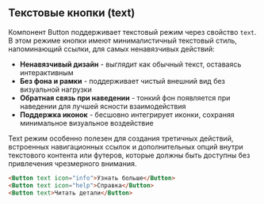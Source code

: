 ## Текстовые кнопки (text)

Компонент Button поддерживает текстовый режим через свойство `text`. В этом режиме кнопки имеют минималистичный текстовый стиль, напоминающий ссылки, для самых ненавязчивых действий:

- **Ненавязчивый дизайн** - выглядит как обычный текст, оставаясь интерактивным
- **Без фона и рамки** - поддерживает чистый внешний вид без визуальной нагрузки
- **Обратная связь при наведении** - тонкий фон появляется при наведении для лучшей ясности взаимодействия
- **Поддержка иконок** - бесшовно интегрирует иконки, сохраняя минимальное визуальное воздействие

Text режим особенно полезен для создания третичных действий, встроенных навигационных ссылок и дополнительных опций внутри текстового контента или футеров, которые должны быть доступны без привлечения чрезмерного внимания.

```html
<Button text icon="info">Узнать больше</Button>
<Button text icon="help">Справка</Button>
<Button text>Читать детали</Button>
```
